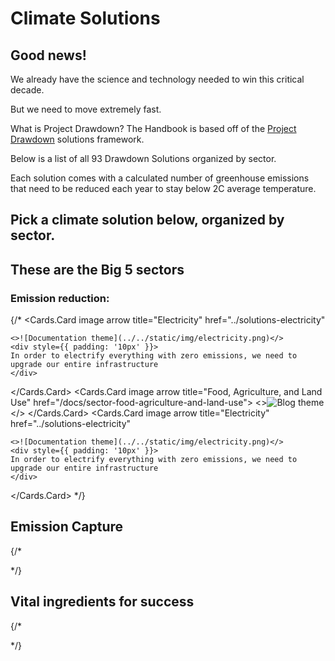 
# Climate Solutions

## Good news!

We already have the science and technology needed to win this critical decade.

But we need to move extremely fast.


<Callout type="info"> What is Project Drawdown? </Callout>
The Handbook is based off of the [Project Drawdown](https://drawdown.org/solutions/table-of-solutions) solutions framework.

Below is a list of all 93 Drawdown Solutions organized by sector.

Each solution comes with a calculated number of greenhouse emissions that need to be reduced each year to stay below 2C average temperature.


## **Pick a climate solution below, organized by sector.**

## These are the Big 5 sectors

### Emission reduction:

<div style={{ display: 'flex', flexWrap: 'wrap'}}>

  <ImageCard 
        title="Electricity"
        description="In order to electrify everything with zero emissions, we need to upgrade our entire infrastructure"
        imageUrl="../static/img/electricity.png"
        linkUrl="/sector-electricity"
    />
    <ImageCard 
        title="Food, Agriculture, and Land Use"
        description="Food waste, forest protection, meat production, all play a major role"
        imageUrl="../static/img/food-agriculture-and-land-use.jpg"
        linkUrl="sector-food-agriculture-and-land-use"
    />
    <ImageCard 
        title="Industry"
        description="Materials such as cement, steel, and iron all need new manufacturing processes"
        imageUrl="../static/img/industry.jpg"
        linkUrl="sector-industry"
    />
    <ImageCard 
        title="Transportation"
        description="Electrification as well as the promotion of public transit and urban design"
        imageUrl="../static/img/transportation.jpeg"
        linkUrl="sector-transportation"
    />
    <ImageCard 
        title="Buildings"
        description="Heating, cooling, electricity and more. All need to be reimagined"
        imageUrl="../static/img/buildings.jpg"
        linkUrl="sector-buildings"
    />

</div> 

{/* <Cards num={3}>
  <Cards.Card
    image
    arrow
    title="Electricity"
    href="../solutions-electricity"
  >
    <>![Documentation theme](../../static/img/electricity.png)</>
    <div style={{ padding: '10px' }}>
    In order to electrify everything with zero emissions, we need to upgrade our entire infrastructure
    </div>
  </Cards.Card>
  <Cards.Card 
    image 
    arrow 
    title="Food, Agriculture, and Land Use" 
    href="/docs/sector-food-agriculture-and-land-use">
    <>![Blog theme](../../static/img/food-agriculture-and-land-use.jpg)</>
  </Cards.Card>
  <Cards.Card
    image
    arrow
    title="Electricity"
    href="../solutions-electricity"
  >
    <>![Documentation theme](../../static/img/electricity.png)</>
    <div style={{ padding: '10px' }}>
    In order to electrify everything with zero emissions, we need to upgrade our entire infrastructure
    </div>
  </Cards.Card>
</Cards>
*/}



## Emission Capture
{/*
<div style={{ display: 'flex', flexWrap: 'wrap'}}>

<ImageCard 
    title="Land Sinks"
    description="Carbon sequestration through plants, soil, and other living systems"
    imageUrl="../static/img/land-sinks.jpg"
    linkUrl="sector-land-sinks"
/>
<ImageCard 
    title="Coastal and Ocean Sinks"
    description="Coastal and ocean sinks can absorb and sequester large amounts of carbon dioxide"
    imageUrl="../static/img/coastal-and-ocean-sinks.png"
    linkUrl="sector-coastal-and-ocean-sinks"
/>
<ImageCard 
    title="Engineered Sinks"
    description="Creating new mechanical systems for capturing carbon in addition to natural sinks"
    imageUrl="../static/img/biochar-production.jpg"
    linkUrl="sector-engineered-sinks"
/>

</div>
*/}

## Vital ingredients for success

{/*
<div style={{ display: 'flex', flexWrap: 'wrap'}}>

<ImageCard 
    title="Health and Education"
    description="Ensuring an equitable transition, building resilience, and fostering informed decision-making"
    imageUrl="../static/img/healthy-lifestyle.jpg"
    linkUrl="sector-health-and-education"
/>
<ImageCard 
    title="Climate Adaptation"
    description="We need to quickly adjust and respond to the impacts of climate change"
    imageUrl="../static/img/adaptation.jpg"
    linkUrl="sector-climate-adaptation"
/>
<ImageCard 
    title="Media and Journalism"
    description="Essential to drive systemic change, mobilize public support, and hold those in power accountable"
    imageUrl="../static/img/journalism.jpg"
    linkUrl="sector-media-and-journalism"
/>
<ImageCard 
    title="Advocacy or Policy"
    description="Ensuring we have enough funding and political support. Reforming bureaucratic systems that slow down progress"
    imageUrl="../static/img/advocacy-and-policy.jpg"
    linkUrl="sector-advocacy-or-policy"
/>

</div>
*/}